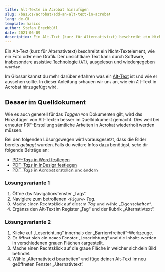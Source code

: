 ```yaml
---
title: Alt-Texte in Acrobat hinzufügen
slug: /basics/acrobat/add-an-alt-text-in-acrobat
lang: de-CH
template: basics
author: Stefan Brechbühl
date: 2021-06-09
description: Ein Alt-Text (kurz für Alternativtext) beschreibt ein Nicht-Textelement, wie ein Foto oder eine Grafik. In dieser Anleitung schauen wir uns an, wie ein Alt-Text in Acrobat hinzugefügt wird.
---
```


Ein Alt-Text (kurz für Alternativtext) beschreibt ein Nicht-Textelement, wie ein Foto oder eine Grafik. Der unsichtbare Text kann durch Software, insbesondere [assistive Technologie (AT)](/de/glossary/#assistive-technologie), ausgelesen und wiedergegeben werden.

Im Glossar kannst du mehr darüber erfahren was ein [Alt-Text](/de/glossary/#alt-text) ist und wie er aussehen sollte. In dieser Anleitung schauen wir uns an, wie ein Alt-Text in Acrobat hinzugefügt wird.

## Besser im Quelldokument

Wie es auch generell für das _Taggen_ von Dokumenten gilt, wird das Hinzufügen von Alt-Texten besser im Quelldokument gemacht. Dies weil bei erneuter PDF-Erstellung sämtliche Arbeiten in Acrobat wiederholt werden müssen.

Bei den folgenden Lösungswegen wird vorausgesetzt, dass die Bilder bereits _getaggt_ wurden. Falls du weitere Infos dazu benötigst, sehe dir folgende Beiträge an:

- [PDF-_Tags_ in Word festlegen](/de/basics/word/defining-pdf-tags-in-word/)
- [PDF-_Tags_ in InDesign festlegen](/de/basics/indesign/defining-pdf-tags-in-indesign/)
- [PDF-_Tags_ in Acrobat erstellen und ändern](/de/basics/acrobat/create-and-modify-pdf-tags-in-acrobat/)

### Lösungsvariante 1

1. Öffne das Navigationsfenster „Tags“.
2. Navigiere zum betroffenen `<Figure>` _Tag_.
3. Mache einen Rechtsklick auf diesem _Tag_ und wähle „Eigenschaften“.
4. Ergänze den Alt-Text im Register „Tag“ und der Rubrik „Alternativtext“.

### Lösungsvariante 2

1. Klicke auf „Leserichtung“ innerhalb der „Barrierefreiheit“-Werkzeuge.
2. Es öffnet sich ein neues Fenster „Leserichtung“ und die Inhalte werden in verschiedenen grauen Flächen dargestellt.
3. Mache einen Rechtsklick auf die graue Fläche in welcher sich dein Bild befindet.
4. Wähle „Alternativtext bearbeiten“ und füge deinen Alt-Text im neu geöffneten Fenster „Alternativtext“.
